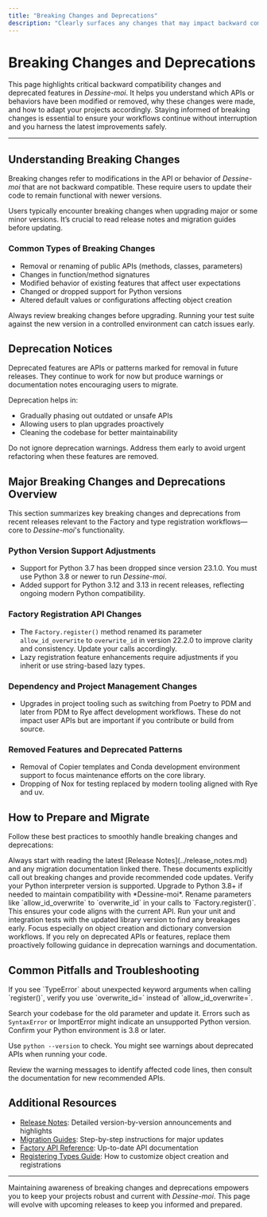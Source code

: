 ```yaml
---
title: "Breaking Changes and Deprecations"
description: "Clearly surfaces any changes that may impact backward compatibility. Highlights deprecated APIs, removed features, and offers context on why changes were made, so users can plan accordingly."
---
```


# Breaking Changes and Deprecations

This page highlights critical backward compatibility changes and deprecated features in *Dessine-moi*. It helps you understand which APIs or behaviors have been modified or removed, why these changes were made, and how to adapt your projects accordingly. Staying informed of breaking changes is essential to ensure your workflows continue without interruption and you harness the latest improvements safely.

---

## Understanding Breaking Changes

Breaking changes refer to modifications in the API or behavior of *Dessine-moi* that are not backward compatible. These require users to update their code to remain functional with newer versions.

Users typically encounter breaking changes when upgrading major or some minor versions. It’s crucial to read release notes and migration guides before updating.

### Common Types of Breaking Changes

- Removal or renaming of public APIs (methods, classes, parameters)
- Changes in function/method signatures
- Modified behavior of existing features that affect user expectations
- Changed or dropped support for Python versions
- Altered default values or configurations affecting object creation

<Tip>
Always review breaking changes before upgrading. Running your test suite against the new version in a controlled environment can catch issues early.
</Tip>

## Deprecation Notices

Deprecated features are APIs or patterns marked for removal in future releases. They continue to work for now but produce warnings or documentation notes encouraging users to migrate.

Deprecation helps in:

- Gradually phasing out outdated or unsafe APIs
- Allowing users to plan upgrades proactively
- Cleaning the codebase for better maintainability

<Warning>
Do not ignore deprecation warnings. Address them early to avoid urgent refactoring when these features are removed.
</Warning>

## Major Breaking Changes and Deprecations Overview

This section summarizes key breaking changes and deprecations from recent releases relevant to the Factory and type registration workflows—core to *Dessine-moi*'s functionality.

### Python Version Support Adjustments

- Support for Python 3.7 has been dropped since version 23.1.0. You must use Python 3.8 or newer to run *Dessine-moi*.
- Added support for Python 3.12 and 3.13 in recent releases, reflecting ongoing modern Python compatibility.

### Factory Registration API Changes

- The `Factory.register()` method renamed its parameter `allow_id_overwrite` to `overwrite_id` in version 22.2.0 to improve clarity and consistency. Update your calls accordingly.
- Lazy registration feature enhancements require adjustments if you inherit or use string-based lazy types.

### Dependency and Project Management Changes

- Upgrades in project tooling such as switching from Poetry to PDM and later from PDM to Rye affect development workflows. These do not impact user APIs but are important if you contribute or build from source.

### Removed Features and Deprecated Patterns

- Removal of Copier templates and Conda development environment support to focus maintenance efforts on the core library.
- Dropping of Nox for testing replaced by modern tooling aligned with Rye and uv.

## How to Prepare and Migrate

Follow these best practices to smoothly handle breaking changes and deprecations:

<Steps>
<Step title="Review Release Notes and Migration Guides">
Always start with reading the latest [Release Notes](../release_notes.md) and any migration documentation linked there. These documents explicitly call out breaking changes and provide recommended code updates.
</Step>
<Step title="Update Python Environment">
Verify your Python interpreter version is supported. Upgrade to Python 3.8+ if needed to maintain compatibility with *Dessine-moi*.
</Step>
<Step title="Adjust Factory Registration Calls">
Rename parameters like `allow_id_overwrite` to `overwrite_id` in your calls to `Factory.register()`. This ensures your code aligns with the current API.
</Step>
<Step title="Test Your Code Thoroughly">
Run your unit and integration tests with the updated library version to find any breakages early. Focus especially on object creation and dictionary conversion workflows.
</Step>
<Step title="Plan to Replace Deprecated Features">
If you rely on deprecated APIs or features, replace them proactively following guidance in deprecation warnings and documentation.
</Step>
</Steps>

## Common Pitfalls and Troubleshooting

<AccordionGroup title="Troubleshooting Breaking Changes">
<Accordion title="Factory.register() parameter rename causes errors">
If you see `TypeError` about unexpected keyword arguments when calling `register()`, verify you use `overwrite_id=` instead of `allow_id_overwrite=`.

Search your codebase for the old parameter and update it.
</Accordion>
<Accordion title="Python version incompatibility errors">
Errors such as `SyntaxError` or ImportError might indicate an unsupported Python version. Confirm your Python environment is 3.8 or later.

Use `python --version` to check.
</Accordion>
<Accordion title="Warnings about deprecated features during runtime">
You might see warnings about deprecated APIs when running your code.

Review the warning messages to identify affected code lines, then consult the documentation for new recommended APIs.
</Accordion>
</AccordionGroup>

## Additional Resources

- [Release Notes](../release_notes.md): Detailed version-by-version announcements and highlights
- [Migration Guides](../migration-guides.md): Step-by-step instructions for major updates
- [Factory API Reference](../../api-reference/core-api/factory-class.md): Up-to-date API documentation
- [Registering Types Guide](../../guides/getting-started/registering-types.md): How to customize object creation and registrations

---

Maintaining awareness of breaking changes and deprecations empowers you to keep your projects robust and current with *Dessine-moi*. This page will evolve with upcoming releases to keep you informed and prepared.